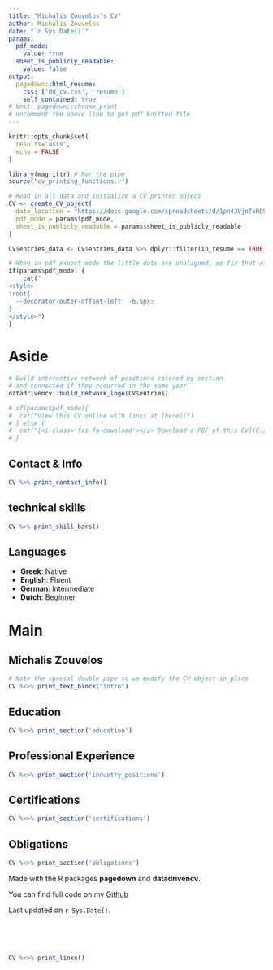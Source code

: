 ```yaml
---
title: "Michalis Zouvelos's CV"
author: Michalis Zouvelos
date: "`r Sys.Date()`"
params:
  pdf_mode:
    value: true
  sheet_is_publicly_readable:
    value: false
output:
  pagedown::html_resume:
    css: ['dd_cv.css', 'resume']
    self_contained: true
# knit: pagedown::chrome_print 
# uncomment the above line to get pdf knitted file
---
```


```r
knitr::opts_chunk$set(
  results='asis', 
  echo = FALSE
)

library(magrittr) # For the pipe
source("cv_printing_functions.r")

# Read in all data and initialize a CV printer object
CV <- create_CV_object(
  data_location = "https://docs.google.com/spreadsheets/d/1pn4JVjnTxRQS3xTAdtuWgpJKMbh6iGoVeWycmVFM7e8/edit#gid=917338460",  
  pdf_mode = params$pdf_mode,
  sheet_is_publicly_readable = params$sheet_is_publicly_readable
)

CV$entries_data <- CV$entries_data %>% dplyr::filter(in_resume == TRUE)

```


```r
# When in pdf export mode the little dots are unaligned, so fix that with some conditional CSS.
if(params$pdf_mode) {
    cat("
<style>
:root{
  --decorator-outer-offset-left: -6.5px;
}
</style>")
}
```


Aside
================================================================================

```r
# Build interactive network of positions colored by section
# and connected if they occurred in the same year
datadrivencv::build_network_logo(CV$entries)
```


```r
# if(params$pdf_mode){
#  cat("View this CV online with links at [here](")
# } else {
#  cat("[<i class='fas fa-download'></i> Download a PDF of this CV](C:/Users/micha/Documents/michalis-zouvelos.pdf)")
# }
```

Contact & Info {#contact}
--------------------------------------------------------------------------------

```r
CV %>% print_contact_info()
```



technical skills {#skills}
--------------------------------------------------------------------------------

```r
CV %>% print_skill_bars()
```


Languages 
--------------------------------------------------------------------------------

- **Greek**:   Native
- **English**: Fluent
- **German**:  Intermediate
- **Dutch**:   Beginner





Main
================================================================================

Michalis Zouvelos {#title}
--------------------------------------------------------------------------------

```r
# Note the special double pipe so we modify the CV object in place
CV %<>% print_text_block("intro") 
```



Education {data-icon=graduation-cap data-concise=true}
--------------------------------------------------------------------------------

```r
CV %<>% print_section('education')
```




Professional Experience {data-icon=suitcase}
--------------------------------------------------------------------------------


```r
CV %<>% print_section('industry_positions')
```

Certifications {data-icon=certificate}
--------------------------------------------------------------------------------

```r
CV %<>% print_section('certifications')
```

Obligations {data-icon=stamp}
--------------------------------------------------------------------------------

```r
CV %<>% print_section('obligations')
```

::: aside


Made with the R packages **pagedown** and **datadrivencv**.

You can find full code on my [Github](https://github.com/mzouvelos/Resume_project)

Last updated on `r Sys.Date()`.

:::
<!-- These breaks just force a new page so section doesnt get cut off -->
<br>
<br>
<br>

```r
CV %<>% print_links()
```


